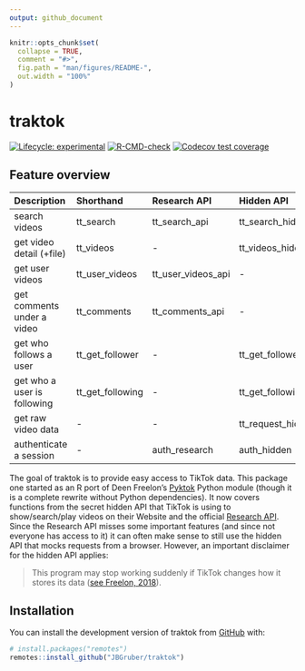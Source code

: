 ```yaml
---
output: github_document
---
```


<!-- README.md is generated from README.Rmd. Please edit that file -->

```r
knitr::opts_chunk$set(
  collapse = TRUE,
  comment = "#>",
  fig.path = "man/figures/README-",
  out.width = "100%"
)
```

# traktok

<!-- badges: start -->
[![Lifecycle: experimental](https://img.shields.io/badge/lifecycle-experimental-orange.svg)](https://lifecycle.r-lib.org/articles/stages.html#experimental)
[![R-CMD-check](https://github.com/JBGruber/traktok/actions/workflows/R-CMD-check.yaml/badge.svg)](https://github.com/JBGruber/traktok/actions/workflows/R-CMD-check.yaml)
[![Codecov test coverage](https://codecov.io/gh/JBGruber/traktok/branch/main/graph/badge.svg)](https://codecov.io/gh/JBGruber/traktok?branch=main)
<!-- badges: end -->

## Feature overview

| Description                 | Shorthand        | Research API       | Hidden API              |
|:----------------------------|:-----------------|:-------------------|:------------------------|
| search videos               | tt_search        | tt_search_api      | tt_search_hidden        |
| get video detail (+file)    | tt_videos        | \-                 | tt_videos_hidden        |
| get user videos             | tt_user_videos   | tt_user_videos_api | \-                      |
| get comments under a video  | tt_comments      | tt_comments_api    | \-                      |
| get who follows a user      | tt_get_follower  | \-                 | tt_get_follower_hidden  |
| get who a user is following | tt_get_following | \-                 | tt_get_following_hidden |
| get raw video data          | \-               | \-                 | tt_request_hidden       |
| authenticate a session      | \-               | auth_research      | auth_hidden             |


The goal of traktok is to provide easy access to TikTok data. This package one started as an R port of Deen Freelon's [Pyktok](https://github.com/dfreelon/pyktok) Python module (though it is a complete rewrite without Python dependencies).
It now covers functions from the secret hidden API that TikTok is using to show/search/play videos on their Website and the official [Research API](https://developers.tiktok.com/products/research-api/).
Since the Research API misses some important features (and since not everyone has access to it) it can often make sense to still use the hidden API that mocks requests from a browser.
However, an important disclaimer for the hidden API applies: 

> This program may stop working suddenly if TikTok changes how it stores its data ([see Freelon, 2018](https://osf.io/preprints/socarxiv/56f4q/)).

## Installation

You can install the development version of traktok from [GitHub](https://github.com/) with:

``` r
# install.packages("remotes")
remotes::install_github("JBGruber/traktok")
```


